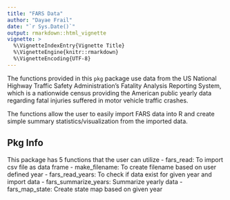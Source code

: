 ```yaml
---
title: "FARS Data"
author: "Dayae Frail"
date: "`r Sys.Date()`"
output: rmarkdown::html_vignette
vignette: >
  %\VignetteIndexEntry{Vignette Title}
  %\VignetteEngine{knitr::rmarkdown}
  %\VignetteEncoding{UTF-8}
---
```


The functions provided in this `pkg` package use data from the US National Highway Traffic Safety Administration's Fatality Analysis Reporting System, which is a nationwide census providing the American public yearly data regarding fatal injuries suffered in motor vehicle traffic crashes. 

The functions allow the user to easily import FARS data into R and create simple summary statistics/visualization from the imported data.


## Pkg Info

This package has 5 functions that the user can utilize
- fars_read: To import csv file as data frame
- make_filename: To create filename based on user defined year
- fars_read_years: To check if data exist for given year and import data
- fars_summarize_years: Summarize yearly data
- fars_map_state: Create state map based on given year

